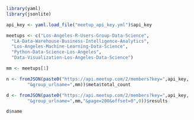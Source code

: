 ```r

library(yaml)
library(jsonlite)

api_key <- yaml.load_file("meetup_api_key.yml")$api_key

meetups <- c("Los-Angeles-R-Users-Group-Data-Science",
  "LA-Data-Warehouse-Business-Intelligence-Analytics",
  "Los-Angeles-Machine-Learning-Data-Science",
  "Python-Data-Science-Los-Angeles",
  "Data-Visualization-Los-Angeles-Data-Science")

mm <- meetups[1]

n <- fromJSON(paste0("https://api.meetup.com/2/members?key=",api_key,
        "&group_urlname=",mm))$meta$total_count

d <- fromJSON(paste0("https://api.meetup.com/2/members?key=",api_key,
        "&group_urlname=",mm,"&page=200&offset=0",0))$results

d$name

```

